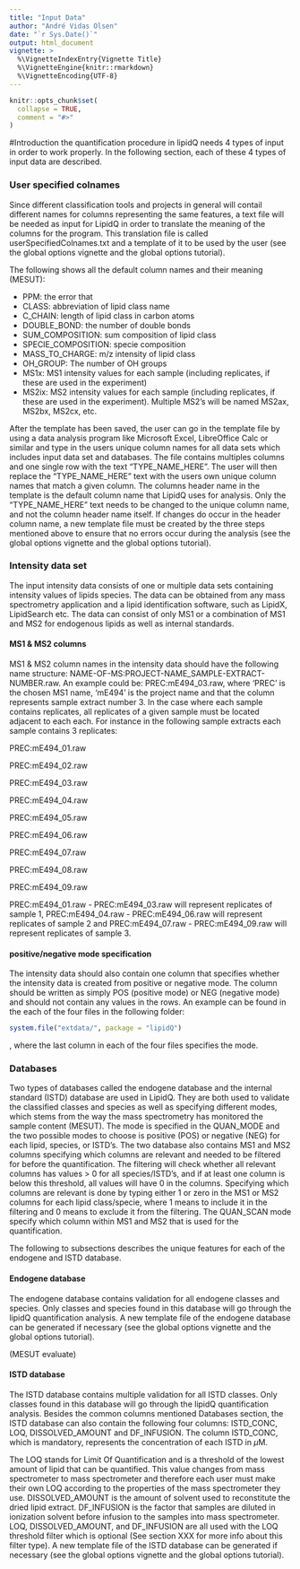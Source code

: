 ```yaml
---
title: "Input Data"
author: "André Vidas Olsen"
date: "`r Sys.Date()`"
output: html_document
vignette: >
  %\VignetteIndexEntry{Vignette Title}
  %\VignetteEngine{knitr::rmarkdown}
  %\VignetteEncoding{UTF-8}
---
```


```r
knitr::opts_chunk$set(
  collapse = TRUE,
  comment = "#>"
)
```


#Introduction
the quantification procedure in lipidQ needs 4 types of input in order to
work properly. In the following section, each of these 4 types of input data are
described.


### User specified colnames
Since different classification tools and projects in general will contail
different names for columns representing the same features, a text file will be
needed as input for LipidQ in order to translate the meaning of the columns
for the program. This translation file is called userSpecifiedColnames.txt and a
template of it to be used by the user (see the global options vignette and the
global options tutorial).


The following shows all the default column names and their meaning (MESUT):

- PPM: the error that
- CLASS: abbreviation of lipid class name
- C_CHAIN: length of lipid class in carbon atoms
- DOUBLE_BOND: the number of double bonds 
- SUM_COMPOSITION: sum composition of lipid class
- SPECIE_COMPOSITION: specie composition
- MASS_TO_CHARGE: m/z intensity of lipid class
- OH_GROUP: The number of OH groups
- MS1x: MS1 intensity values for each sample (including replicates, if these are
used in the experiment)
- MS2ix: MS2 intensity values for each sample (including replicates, if these
are used in the experiment). Multiple MS2's will be named MS2ax, MS2bx, MS2cx,
etc.



After the template has been saved, the user can go in the template file by using
a data analysis program like Microsoft Excel, LibreOffice Calc or similar and
type in the users unique column names for all data sets which includes input
data set and databases. The file contains multiples columns and one single row
with the text "TYPE_NAME_HERE". The user will then replace the "TYPE_NAME_HERE"
text with the users own unique column names that match a given column. The
columns header name in the template is the default column name that LipidQ
uses for analysis. Only the "TYPE_NAME_HERE" text needs to be changed to the
unique column name, and not the column header name itself. If changes do occur
in the header column name, a new template file must be created by the three
steps mentioned above to ensure that no errors occur during the analysis (see
the global options vignette and the global options tutorial).


### Intensity data set 
The input intensity data consists of one or multiple data sets containing
intensity values of lipids species. The data can be obtained from any mass
spectrometry application and a lipid identification software, such as LipidX,
LipidSearch etc. The data can consist of only MS1 or a combination of MS1 and
MS2 for endogenous lipids as well as internal standards. 

#### MS1 & MS2 columns
MS1 & MS2 column names in the intensity data should have the following name
structure: NAME-OF-MS:PROJECT-NAME_SAMPLE-EXTRACT-NUMBER.raw. An example could
be: PREC:mE494_03.raw, where 'PREC' is the chosen MS1 name, 'mE494' is the
project name and that the column represents sample extract number 3. In the case
where each sample contains replicates, all replicates of a given sample must be
located adjacent to each each. For instance in the following sample extracts
each sample contains 3 replicates:

PREC:mE494_01.raw

PREC:mE494_02.raw

PREC:mE494_03.raw

PREC:mE494_04.raw

PREC:mE494_05.raw

PREC:mE494_06.raw

PREC:mE494_07.raw

PREC:mE494_08.raw

PREC:mE494_09.raw

PREC:mE494_01.raw - PREC:mE494_03.raw will represent replicates of sample 1,
PREC:mE494_04.raw - PREC:mE494_06.raw will represent replicates of sample 2 and
PREC:mE494_07.raw - PREC:mE494_09.raw will represent replicates of sample 3.

#### positive/negative mode specification
The intensity data should also contain one column that specifies whether the
intensity data is created from positive or negative mode. The column should be
written as simply POS (positive mode) or NEG (negative mode) and should not
contain any values in the rows. An example can be found in the each of the four
files in the following folder:

```r
system.file("extdata/", package = "lipidQ")
```


, where the last column in each of the four files specifies the mode.


### Databases
Two types of databases called the endogene database and the internal standard
(ISTD) database are used in LipidQ. They are both used to validate the
classified classes and species as well as specifying different modes, which
stems from the way the mass spectrometry has monitored the sample content
(MESUT). The mode is specified in the QUAN_MODE and the two possible modes to
choose is positive (POS) or negative (NEG) for each lipid, species, or ISTD's.
The two database also contains MS1 and MS2 columns specifying which columns are
relevant and needed to be filtered for before the quantification. The filtering
will check whether all relevant columns has values > 0 for all species/ISTD's,
and if at least one column is below this threshold, all values will have 0 in
the columns. Specifying which columns are relevant is done by typing either 1 or
zero in the MS1 or MS2 columns for each lipid class/specie, where 1 means to
include it in the filtering and 0 means to exclude it from the filtering. The
QUAN_SCAN mode specify which column within MS1 and MS2 that is used for the
quantification.

The following to subsections describes the unique features for each of the
endogene and ISTD database. 

#### Endogene database
The endogene database contains validation for all endogene classes and species.
Only classes and species found in this database will go through the lipidQ
quantification analysis. A new template file of the endogene database can be
generated if necessary (see the global options vignette and the global options
tutorial).

(MESUT evaluate)


#### ISTD database
The ISTD database contains multiple validation for all ISTD classes. Only
classes found in this database will go through the lipidQ quantification
analysis. Besides the common columns mentioned Databases section, the ISTD
database can also contain the following four columns: ISTD_CONC, LOQ,
DISSOLVED_AMOUNT and DF_INFUSION. The column ISTD_CONC, which is mandatory,
represents the concentration of each ISTD in $\mu$M.

The LOQ stands for Limit Of Quantification and is a threshold of the lowest
amount of lipid that can be quantified. This value changes from mass
spectrometer to mass spectrometer and therefore each user must make their own
LOQ according to the properties of the mass spectrometer they use.
DISSOLVED_AMOUNT is the amount of solvent used to reconstitute the dried lipid
extract. DF_INFUSION is the factor that samples are diluted in ionization
solvent before infusion to the samples into mass spectrometer. LOQ,
DISSOLVED_AMOUNT, and DF_INFUSION are all used with the LOQ threshold filter
which is optional (See section XXX for more info about this filter type). A new
template file of the ISTD database can be generated if necessary (see the global
options vignette and the global options tutorial).




